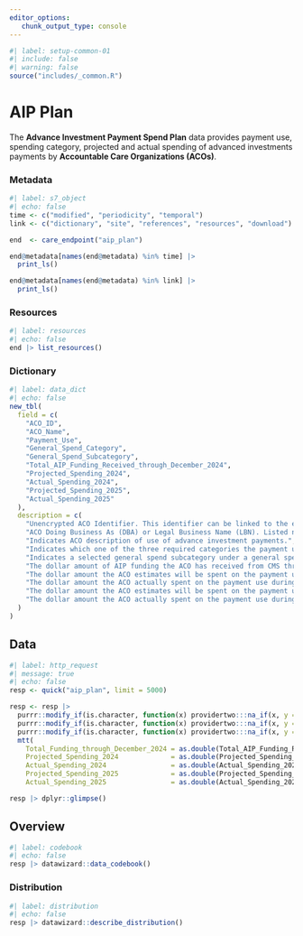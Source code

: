 ```yaml
---
editor_options: 
   chunk_output_type: console
---
```


```r
#| label: setup-common-01
#| include: false
#| warning: false
source("includes/_common.R")
```

# AIP Plan {#care-aip}

The __Advance Investment Payment Spend Plan__ data provides payment use, spending category, projected and actual spending of advanced investments payments by __Accountable Care Organizations (ACOs)__.

### Metadata

```r
#| label: s7_object
#| echo: false
time <- c("modified", "periodicity", "temporal")
link <- c("dictionary", "site", "references", "resources", "download")

end  <- care_endpoint("aip_plan")

end@metadata[names(end@metadata) %in% time] |> 
  print_ls()

end@metadata[names(end@metadata) %in% link] |> 
  print_ls()
```

### Resources

```r
#| label: resources
#| echo: false
end |> list_resources()
```

### Dictionary

```r
#| label: data_dict
#| echo: false
new_tbl(
  field = c(
    "ACO_ID", 
    "ACO_Name", 
    "Payment_Use", 
    "General_Spend_Category", 
    "General_Spend_Subcategory", 
    "Total_AIP_Funding_Received_through_December_2024", 
    "Projected_Spending_2024", 
    "Actual_Spending_2024", 
    "Projected_Spending_2025",
    "Actual_Spending_2025"
  ),
  description = c(
    "Unencrypted ACO Identifier. This identifier can be linked to the encrypted ACO identifier used for prior performance years (PY) using the ACO ID Crosswalk available at https://www.cms.gov/Medicare/Medicare-Fee-for-ServicePayment/sharedsavingsprogram/program-data.", 
    "ACO Doing Business As (DBA) or Legal Business Name (LBN). Listed name is DBA unless DBA is not available, in which case LBN is used.", 
    "Indicates ACO description of use of advance investment payments.", 
    "Indicates which one of the three required categories the payment use falls under: increased staffing, health care infrastructure, or the provision of accountable care for underserved beneficiaries.", 
    "Indicates a selected general spend subcategory under a general spend category that a payment use falls under.", 
    "The dollar amount of AIP funding the ACO has received from CMS through December 2024.", 
    "The dollar amount the ACO estimates will be spent on the payment use during the 2024 performance year.", 
    "The dollar amount the ACO actually spent on the payment use during the 2024 performance year.", 
    "The dollar amount the ACO estimates will be spent on the payment use during the 2025 performance year.",
    "The dollar amount the ACO actually spent on the payment use during the 2025 performance year."
  )
)
```


## Data

```r
#| label: http_request
#| message: true
#| echo: false
resp <- quick("aip_plan", limit = 5000)

resp <- resp |> 
  purrr::modify_if(is.character, function(x) providertwo:::na_if(x, y = "")) |>
  purrr::modify_if(is.character, function(x) providertwo:::na_if(x, y = " ")) |>
  purrr::modify_if(is.character, function(x) providertwo:::na_if(x, y = "N/A")) |>
  mtt(
    Total_Funding_through_December_2024 = as.double(Total_AIP_Funding_Received_through_December_2024),
    Projected_Spending_2024             = as.double(Projected_Spending_2024),
    Actual_Spending_2024                = as.double(Actual_Spending_2024),
    Projected_Spending_2025             = as.double(Projected_Spending_2025),
    Actual_Spending_2025                = as.double(Actual_Spending_2025))

resp |> dplyr::glimpse()
```

## Overview

```r
#| label: codebook
#| echo: false
resp |> datawizard::data_codebook()
```

### Distribution

```r
#| label: distribution
#| echo: false
resp |> datawizard::describe_distribution()
```
